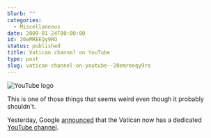 ```yaml
---
blurb: ""
categories:
  - Miscellaneous
date: 2009-01-24T00:00:00
id: 20eMREEQy9RO
status: published
title: Vatican channel on YouTube
type: post
slug: vatican-channel-on-youtube--20emreeqy9ro
---
```


<Img src="youtube_logo_2009_01" alt="YouTube logo" />

This is one of those things that seems weird even though it probably shouldn't. 

Yesterday, Google [announced](http://googleblog.blogspot.com/2009/01/pope-on-youtube.html) that the Vatican now has a dedicated [YouTube channel](http://www.youtube.com/vatican).

